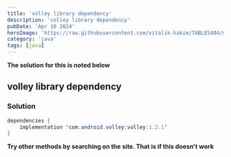 ```yaml
---
title: 'volley library dependency'
description: 'volley library dependency'
pubDate: 'Apr 16 2024'
heroImage: 'https://raw.githubusercontent.com/vitalik-hakim/TABLES404/main/error_b/java.png'
category: 'java'
tags: [java]
---
```


**The solution for this is noted below**

## volley library dependency

### Solution

```java
dependencies {
    implementation 'com.android.volley:volley:1.2.1'
}
```

**Try other methods by searching on the site. That is if this doesn't work**
